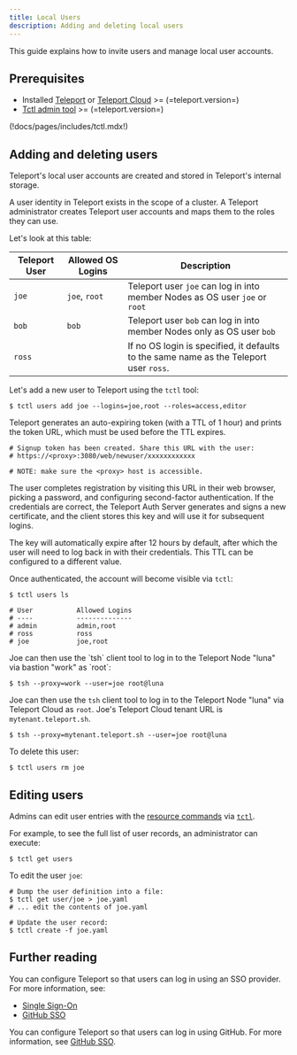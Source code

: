 ```yaml
---
title: Local Users
description: Adding and deleting local users
---
```


This guide explains how to invite users and manage local user accounts.

## Prerequisites

- Installed [Teleport](../../getting-started.mdx) or [Teleport Cloud](../../cloud/introduction.mdx) >= (=teleport.version=)
- [Tctl admin tool](https://goteleport.com/teleport/download) >= (=teleport.version=)

(!docs/pages/includes/tctl.mdx!)

## Adding and deleting users

Teleport's local user accounts are created and stored in Teleport's internal storage.

A user identity in Teleport exists in the scope of a cluster.
A Teleport administrator creates Teleport user accounts and maps them to the roles they can use.

Let's look at this table:

| Teleport User | Allowed OS Logins | Description |
| - | - | - |
| `joe` | `joe`, `root` | Teleport user `joe` can log in into member Nodes as OS user `joe` or `root` |
| `bob` | `bob` | Teleport user `bob` can log in into member Nodes only as OS user `bob` |
| `ross` | | If no OS login is specified, it defaults to the same name as the Teleport user `ross`. |

Let's add a new user to Teleport using the `tctl` tool:

```code
$ tctl users add joe --logins=joe,root --roles=access,editor
```

Teleport generates an auto-expiring token (with a TTL of 1 hour) and prints the
token URL, which must be used before the TTL expires.

```code
# Signup token has been created. Share this URL with the user:
# https://<proxy>:3080/web/newuser/xxxxxxxxxxxx

# NOTE: make sure the <proxy> host is accessible.
```

The user completes registration by visiting this URL in their web browser,
picking a password, and configuring second-factor authentication. If the
credentials are correct, the Teleport Auth Server generates and signs a new
certificate, and the client stores this key and will use it for subsequent
logins. 

The key will automatically expire after 12 hours by default, after which
the user will need to log back in with their credentials. This TTL can be
configured to a different value.

Once authenticated, the account will become visible via `tctl`:

```code
$ tctl users ls

# User           Allowed Logins
# ----           --------------
# admin          admin,root
# ross           ross
# joe            joe,root
```

<Tabs>
<TabItem scope={["oss", "enterprise"]} label="Self-Hosted">
Joe can then use the `tsh` client tool to log in to the Teleport Node "luna" via
bastion "work" as `root`:

```code
$ tsh --proxy=work --user=joe root@luna
```
</TabItem>
<TabItem scope={["cloud"]} label="Teleport Cloud">

Joe can then use the `tsh` client tool to log in to the Teleport Node "luna" via
Teleport Cloud as `root`. Joe's Teleport Cloud tenant URL is `mytenant.teleport.sh`.

```code
$ tsh --proxy=mytenant.teleport.sh --user=joe root@luna
```
</TabItem>
</Tabs>

To delete this user:

```code
$ tctl users rm joe
```

## Editing users

Admins can edit user entries with the [resource commands](../reference/resources.mdx) via [`tctl`](../reference/cli.mdx#tctl).

For example, to see the full list of user records, an administrator can execute:

```code
$ tctl get users
```

To edit the user `joe`:

```code
# Dump the user definition into a file:
$ tctl get user/joe > joe.yaml
# ... edit the contents of joe.yaml

# Update the user record:
$ tctl create -f joe.yaml
```

## Further reading

<Tabs>
<TabItem scope={["enterprise", "cloud"]} label="Commercial">
You can configure Teleport so that users can log in using an SSO provider.
For more information, see:

- [Single Sign-On](../../enterprise/sso.mdx)
- [GitHub SSO](./github-sso.mdx)
</TabItem>
<TabItem scope={["oss"]} label="Open Source">

You can configure Teleport so that users can log in using GitHub. For more
information, see [GitHub SSO](./github-sso.mdx).

</TabItem>
</Tabs>
